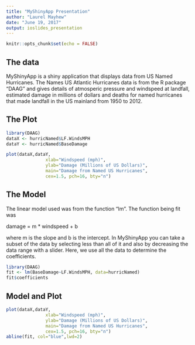 ```yaml
---
title: "MyShinyApp Presentation"
author: "Laurel Mayhew"
date: "June 19, 2017"
output: ioslides_presentation
---
```


```r
knitr::opts_chunk$set(echo = FALSE)
```

## The data

MyShinyApp is a shiny application that displays data from US Named Hurricanes.
The Names US Atlantic Hurricanes data is from the R package "DAAG" 
and gives details of atmosperic pressure and windspeed at landfall,
estimated damage in millions of dollars and deaths for named
hurricanes that made landfall in the US mainland from 1950 to 2012.

## The Plot

```r
library(DAAG)
dataX <- hurricNamed$LF.WindsMPH
dataY <- hurricNamed$BaseDamage

plot(dataX,dataY, 
               xlab="Windspeed (mph)", 
               ylab="Damage (Millions of US Dollars)",
               main="Damage from Named US Hurricanes",
               cex=1.5, pch=16, bty="n")
```

## The Model

The linear model used was from the function "lm".  The function being fit was

damage = m * windspeed + b

where m is the slope and b is the intercept.  In MyShinyApp you can take a 
subset of the data by selecting less than all of it and also by decreasing
the data range with a slider. Here, we use all the data to determine the coefficients.

```r
library(DAAG)
fit <- lm(BaseDamage~LF.WindsMPH, data=hurricNamed)
fit$coefficients
```

## Model and Plot

```r
plot(dataX,dataY, 
               xlab="Windspeed (mph)", 
               ylab="Damage (Millions of US Dollars)",
               main="Damage from Named US Hurricanes",
               cex=1.5, pch=16, bty="n")
abline(fit, col="blue",lwd=2)
```


